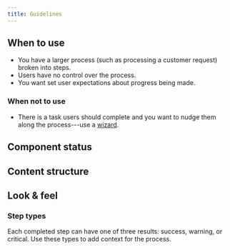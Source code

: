 ```yaml
---
title: Guidelines
---
```


<ReactExample name="Timeline" />

## When to use

- You have a larger process (such as processing a customer request) broken into steps.
- Users have no control over the process.
- You want set user expectations about progress being made.

### When not to use

- There is a task users should complete and you want to nudge them along the process---use a
  [wizard](/components/progress-indicators/wizard/).

## Component status

<ComponentStatus component="Timeline" />

## Content structure

<FigmaFile
  file="4QJZqvBvRrLu6t9mwObCkA"
  node="821%3A0"
  alt="Type indicator: shows the result of completed steps; label: sets the context for the step and works best when short; sub-label: adds additional context for the step; step content: describes the step in detail."
/>

## Look & feel

### Step types

Each completed step can have one of three results: success, warning, or critical.
Use these types to add context for the process.

<ReactExample name="Timeline types" />
